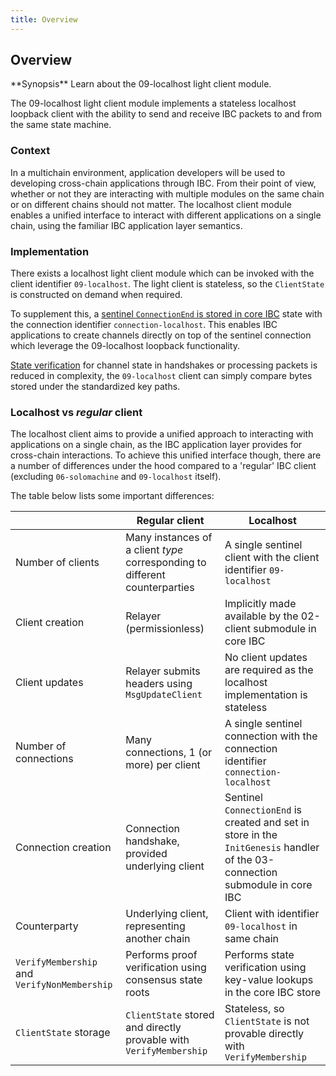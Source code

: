 ```yaml
---
title: Overview
---
```


## Overview

<Note>
**Synopsis**
Learn about the 09-localhost light client module.
</Note>

The 09-localhost light client module implements a stateless localhost loopback client with the ability to send and
receive IBC packets to and from the same state machine.

### Context

In a multichain environment, application developers will be used to developing cross-chain applications through IBC.
From their point of view, whether or not they are interacting with multiple modules on the same chain or on different
chains should not matter. The localhost client module enables a unified interface to interact with different
applications on a single chain, using the familiar IBC application layer semantics.

### Implementation

There exists a localhost light client module which can be invoked with the client identifier `09-localhost`. The light
client is stateless, so the `ClientState` is constructed on demand when required.

To supplement this, a [sentinel `ConnectionEnd` is stored in core IBC](/docs/ibc/v10.1.x/light-clients/localhost/connection) state with the connection
identifier `connection-localhost`. This enables IBC applications to create channels directly on top of the sentinel
connection which leverage the 09-localhost loopback functionality.

[State verification](/docs/ibc/v10.1.x/light-clients/localhost/state-verification) for channel state in handshakes or processing packets is reduced in
complexity, the `09-localhost` client can simply compare bytes stored under the standardized key paths.

### Localhost vs *regular* client

The localhost client aims to provide a unified approach to interacting with applications on a single chain, as the IBC
application layer provides for cross-chain interactions. To achieve this unified interface though, there are a number of
differences under the hood compared to a 'regular' IBC client (excluding `06-solomachine` and `09-localhost` itself).

The table below lists some important differences:

|                                              | Regular client                                                              | Localhost                                                                                                                    |
| -------------------------------------------- | --------------------------------------------------------------------------- | ---------------------------------------------------------------------------------------------------------------------------- |
| Number of clients                            | Many instances of a client *type* corresponding to different counterparties | A single sentinel client with the client identifier `09-localhost`                                                           |
| Client creation                              | Relayer (permissionless)                                                    | Implicitly made available by the 02-client submodule in core IBC                                                             |
| Client updates                               | Relayer submits headers using `MsgUpdateClient`                             | No client updates are required as the localhost implementation is stateless                                                  |
| Number of connections                        | Many connections, 1 (or more) per client                                    | A single sentinel connection with the connection identifier `connection-localhost`                                           |
| Connection creation                          | Connection handshake, provided underlying client                            | Sentinel `ConnectionEnd` is created and set in store in the `InitGenesis` handler of the 03-connection submodule in core IBC |
| Counterparty                                 | Underlying client, representing another chain                               | Client with identifier `09-localhost` in same chain                                                                          |
| `VerifyMembership` and `VerifyNonMembership` | Performs proof verification using consensus state roots                     | Performs state verification using key-value lookups in the core IBC store                                                    |
| `ClientState` storage                        | `ClientState` stored and directly provable with `VerifyMembership`          | Stateless, so `ClientState` is not provable directly with `VerifyMembership`                                                 |
